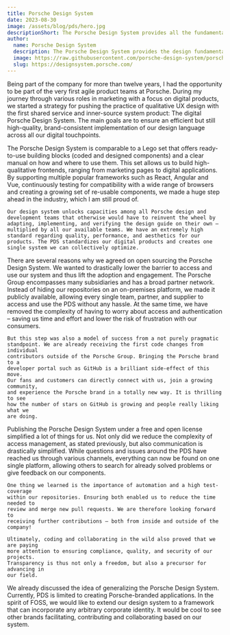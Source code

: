 ```yaml
---
title: Porsche Design System
date: 2023-08-30
image: /assets/blog/pds/hero.jpg
descriptionShort: The Porsche Design System provides all the fundamental UXI guidelines and pattern-based web components to build brand driven, consistent and intuitive designs for digital Porsche products. Marcel Bertram, Specialist Digital Marketing UI/UX at Porsche, explains why this project was published as an open-source project and what his team learned along this way.
author:
  name: Porsche Design System
  description: The Porsche Design System provides the design fundamentals and elements for efficiently creating aesthetic and high-quality web applications, including easy-to-use Figma and UX Pin libraries, coded Web Components and comprehensive usage guidelines. Everything is built and tested following the Porsche quality standards and corporate design principles.
  image: https://raw.githubusercontent.com/porsche-design-system/porsche-design-system/main/packages/assets/projects/crest/src/porsche-crest%403x.png
  slug: https://designsystem.porsche.com/
---
```


<ImageText imageSrc="/assets/blog/pds/1.jpg" imageAlt="Marcel Bertram" theme="light"
    title="Tell us a little more about yourself, your role at Porsche and what topics drive you.">
    Being part of the company for more than twelve years, I had the opportunity
    to be part of the very first agile product teams at Porsche. During my
    journey through various roles in marketing with a focus on digital products,
    we started a strategy for pushing the practice of qualitative UX design with
    the first shared service and inner-source system product: The digital
    Porsche Design System. The main goals are to ensure an efficient but still
    high-quality, brand-consistent implementation of our design language across
    all our digital touchpoints.
</ImageText>

<ImageText imageSrc="/assets/blog/pds/2.jpg" imageAlt="Marcel Bertram" theme="light" left
    title="You are currently maintaining Porsche's open-source project Porsche Design System on GitHub. How would you explain your project to a five-year-old? What problem does your project solve for Porsche?">
    The Porsche Design System is comparable to a Lego set that offers
    ready-to-use building blocks (coded and designed components) and a clear
    manual on how and where to use them. This set allows us to build
    high-qualitative frontends, ranging from marketing pages to digital
    applications. By supporting multiple popular frameworks such as React,
    Angular and Vue, continuously testing for compatibility with a wide
    range of browsers and creating a growing set of re-usable components, we
    made a huge step ahead in the industry, which I am still proud of.
    
    Our design system unlocks capacities among all Porsche design and
    development teams that otherwise would have to reinvent the wheel by
    adapting, implementing, and verifying the design guide on their own –
    multiplied by all our available teams. We have an extremely high
    standard regarding quality, performance, and aesthetics for our
    products. The PDS standardizes our digital products and creates one
    single system we can collectively optimize.
</ImageText>

<ImageText imageSrc="/assets/blog/pds/3.jpg" imageAlt="Marcel Bertram" theme="light"
    title="By publishing the Porsche Design System as an open-source project, you have made a big step ahead in our FOSS movement. What was your initial motivation to take this path? Can you tell us why you have chosen to release your project on GitHub?">
    There are several reasons why we agreed on open sourcing the Porsche
    Design System. We wanted to drastically lower the barrier to access and
    use our system and thus lift the adoption and engagement. The Porsche
    Group encompasses many subsidiaries and has a broad partner network.
    Instead of hiding our repositories on an on-premises platform, we made
    it publicly available, allowing every single team, partner, and supplier
    to access and use the PDS without any hassle. At the same time, we have
    removed the complexity of having to worry about access and
    authentication – saving us time and effort and lower the risk of
    frustration with our consumers.

    But this step was also a model of success from a not purely pragmatic
    standpoint. We are already receiving the first code changes from individual
    contributors outside of the Porsche Group. Bringing the Porsche brand to a
    developer portal such as GitHub is a brilliant side-effect of this move.
    Our fans and customers can directly connect with us, join a growing community,
    and experience the Porsche brand in a totally new way. It is thrilling to see
    how the number of stars on GitHub is growing and people really liking what we
    are doing.
</ImageText>

<ImageText imageSrc="/assets/blog/pds/4.jpg" imageAlt="Marcel Bertram" theme="light" left
    title="What did you learn along the way? What were the benefits of this strategy for you, your team and Porsche?">
    Publishing the Porsche Design System under a free and open license simplified a
    lot of things for us. Not only did we reduce the complexity of access
    management, as stated previously, but also communication is drastically
    simplified. While questions and issues around the PDS have reached us through
    various channels, everything can now be found on one single platform, allowing
    others to search for already solved problems or give feedback on our components.

    One thing we learned is the importance of automation and a high test-coverage
    within our repositories. Ensuring both enabled us to reduce the time needed to
    review and merge new pull requests. We are therefore looking forward to
    receiving further contributions – both from inside and outside of the company!

    Ultimately, coding and collaborating in the wild also proved that we are paying
    more attention to ensuring compliance, quality, and security of our projects.
    Transparency is thus not only a freedom, but also a precursor for advancing in
    our field.
</ImageText>

<ImageText imageSrc="/assets/blog/pds/5.jpg" imageAlt="Marcel Bertram" theme="light"
    title="With a glimpse into the future: What are your further plans regarding FOSS Contributions? Who would you like to see next joining our FOSS Contributor community?">
    We already discussed the idea of generalizing the Porsche Design System.
    Currently, PDS is limited to creating Porsche-branded applications. In
    the spirit of FOSS, we would like to extend our design system to a
    framework that can incorporate any arbitrary corporate identity. It
    would be cool to see other brands facilitating, contributing and
    collaborating based on our system.
</ImageText>
